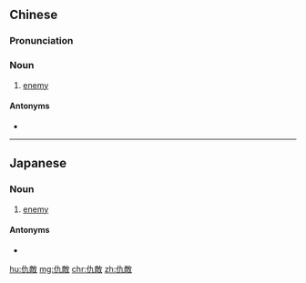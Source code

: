 {{also|仇敌}}
==Chinese==
{{zh-forms|s=仇敌|alt=讎敵}}

===Pronunciation===
{{zh-pron
|m=chóudí
|c=sau4 dik6
|h=pfs=sù-thi̍t
|mn=siû-te̍k
|cat=n
}}

===Noun===
{{zh-noun}}

# [[enemy]]

====Antonyms====
* {{zh-l|朋友}}

----

==Japanese==
{{ja-kanjitab|きゅう|てき|yomi=o}}

===Noun===
{{ja-noun|きゅうてき}}

# [[enemy]]

====Antonyms====
* {{ja-r|朋友|ほうゆう|gloss=[[friend]]}}

[[hu:仇敵]]
[[mg:仇敵]]
[[chr:仇敵]]
[[zh:仇敵]]